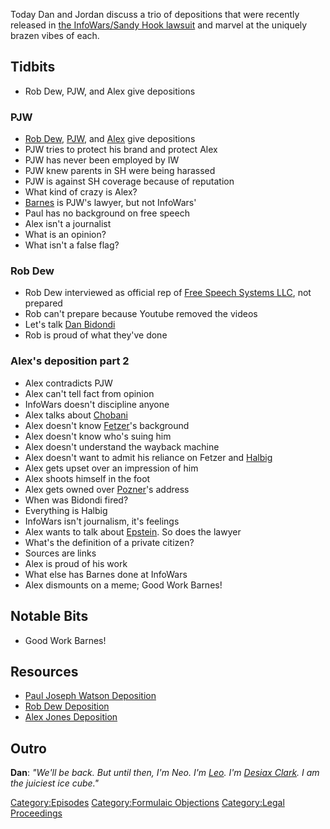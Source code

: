 {{Episode
    | title           = Formulaic Objections Part 2
    | caption         = [https://knowledgefight.libsyn.com/knowledge-fight-formulaic-objections-part-2 Listen to this episode on Libsyn]
    | episodeNumber   = 378
    | length          = 03:08:26
    | airDate         = December 16, 2019
    | episodeType     = [[:Category:Formulaic Objections|Formulaic Objections]]
    | appearance      = [[Rob Dew]], [[Paul Joseph Watson]], [[Dan Bindondi]], [[Hamdi Ulukaya]], [[Jim Fetzer]], [[Wolfgang Halbig]], [[Lenny Posner]], [[Robert Barnes]]
    | previousEpisode = [[377: December 6-10, 2019]]
    | nextEpisode     = [[379: December 13-16, 2019]]
}}

{{Stub}}

Today Dan and Jordan discuss a trio of depositions that were recently released in [[Texas Sandy Hook Lawsuit (Heslin v. Jones)|the InfoWars/Sandy Hook lawsuit]] and marvel at the uniquely brazen vibes of each.

== Tidbits ==

*Rob Dew, PJW, and Alex give depositions

=== PJW ===

*[[Rob Dew]], [[Paul Joseph Watson|PJW]], and [[Alex Jones|Alex]] give depositions
*PJW tries to protect his brand and protect Alex
*PJW has never been employed by IW
*PJW knew parents in SH were being harassed
*PJW is against SH coverage because of reputation
*What kind of crazy is Alex?
*[[Robert Barnes|Barnes]] is PJW's lawyer, but not InfoWars'
*Paul has no background on free speech
*Alex isn't a journalist
*What is an opinion?
*What isn't a false flag?

=== Rob Dew ===

*Rob Dew interviewed as official rep of [[Free Speech Systems LLC]], not prepared
*Rob can't prepare because Youtube removed the videos
*Let's talk [[Dan Bidondi]]
*Rob is proud of what they've done

=== Alex's deposition part 2 ===

*Alex contradicts PJW
*Alex can't tell fact from opinion
*InfoWars doesn't discipline anyone
*Alex talks about [[Chobani v. Jones|Chobani]]
*Alex doesn't know [[Jim Fetzer|Fetzer]]'s background
*Alex doesn't know who's suing him
*Alex doesn't understand the wayback machine
*Alex doesn't want to admit his reliance on Fetzer and [[Wolfgang Halbig|Halbig]]
*Alex gets upset over an impression of him
*Alex shoots himself in the foot
*Alex gets owned over [[Leonard Pozner|Pozner]]'s address
*When was Bidondi fired?
*Everything is Halbig
*InfoWars isn't journalism, it's feelings
*Alex wants to talk about [[Jeffrey Epstein|Epstein]]. So does the lawyer
*What's the definition of a private citizen?
*Sources are links
*Alex is proud of his work
*What else has Barnes done at InfoWars
*Alex dismounts on a meme; Good Work Barnes!

==Notable Bits==

*Good Work Barnes!

== Resources ==

*[https://www.youtube.com/watch?v=1KbRK7edWVg Paul Joseph Watson Deposition]
*[https://www.youtube.com/watch?v=TinJ7OyPRUI Rob Dew Deposition]
*[https://www.youtube.com/watch?v=xCnPDSHZR6c Alex Jones Deposition]

==Outro==
'''Dan''': ''"We'll be back. But until then, I'm Neo. I'm [[leo Zagami|Leo]]. I'm [[Desiax Clark]]. I am the juiciest ice cube."''

[[Category:Episodes]]
[[Category:Formulaic Objections]]
[[Category:Legal Proceedings]]